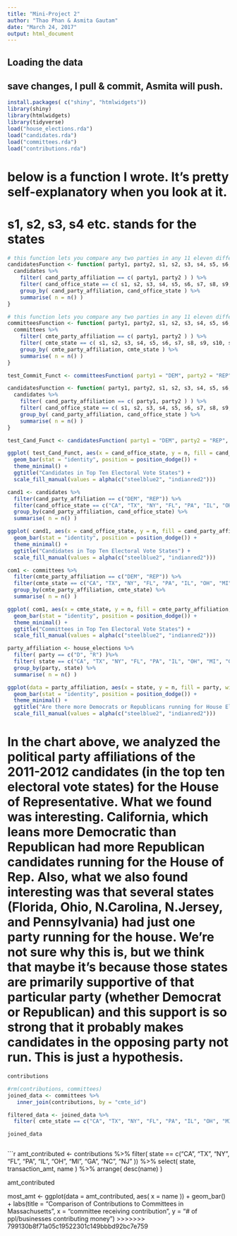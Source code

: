 ```yaml
---
title: "Mini-Project 2"
author: "Thao Phan & Asmita Gautam"
date: "March 24, 2017"
output: html_document
---
```



## Loading the data
## save changes, I pull & commit, Asmita will push.

```r
install.packages( c("shiny", "htmlwidgets"))
library(shiny)
library(htmlwidgets)
library(tidyverse)
load("house_elections.rda")
load("candidates.rda")
load("committees.rda")
load("contributions.rda")
```

# below is a function I wrote. It's pretty self-explanatory when you look at it. 
# s1, s2, s3, s4 etc. stands for the states 


```r
# this function lets you compare any two parties in any 11 eleven different states in the candidates data set
candidatesFunction <- function( party1, party2, s1, s2, s3, s4, s5, s6, s7, s8, s9, s10, s11 ) {
  candidates %>%
    filter( cand_party_affiliation == c( party1, party2 ) ) %>%
    filter( cand_office_state == c( s1, s2, s3, s4, s5, s6, s7, s8, s9, s10, s11 ) ) %>%
    group_by( cand_party_affiliation, cand_office_state ) %>%
    summarise( n = n() )
}
```

```r
# this function lets you compare any two parties in any 11 eleven different states in the committees data set
committeesFunction <- function( party1, party2, s1, s2, s3, s4, s5, s6, s7, s8, s9, s10, s11 ) {
  committees %>%
    filter( cmte_party_affiliation == c( party1, party2 ) ) %>%
    filter( cmte_state == c( s1, s2, s3, s4, s5, s6, s7, s8, s9, s10, s11 ) ) %>%
    group_by( cmte_party_affiliation, cmte_state ) %>%
    summarise( n = n() )
}
```

```r
test_Commit_Funct <- committeesFunction( party1 = "DEM", party2 = "REP", s1 = "CA", s2 = "TX", s3 = "NY", s4 = "FL", s5 = "PA", s6 = "IL", s7  = "OH", s8 = "MI", s9 = "GA", s10 = "NC", s11 = "NJ" )
```



```r

candidatesFunction <- function( party1, party2, s1, s2, s3, s4, s5, s6, s7, s8, s9, s10, s11 ) {
  candidates %>%
    filter( cand_party_affiliation == c( party1, party2 ) ) %>%
    filter( cand_office_state == c( s1, s2, s3, s4, s5, s6, s7, s8, s9, s10, s11 ) ) %>%
    group_by( cand_party_affiliation, cand_office_state ) %>%
    summarise( n = n() )
}
```

```r
test_Cand_Funct <- candidatesFunction( party1 = "DEM", party2 = "REP", s1 = "CA", s2 = "TX", s3 = "NY", s4 = "FL", s5 = "PA", s6 = "IL", s7  = "OH", s8 = "MI", s9 = "GA", s10 = "NC", s11 = "NJ" )
```


```r
ggplot( test_Cand_Funct, aes(x = cand_office_state, y = n, fill = cand_party_affiliation, width = .5)) +
  geom_bar(stat = "identity", position = position_dodge()) +
  theme_minimal() +
  ggtitle("Candidates in Top Ten Electoral Vote States") +
  scale_fill_manual(values = alpha(c("steelblue2", "indianred2")))
```


```r
cand1 <- candidates %>%
  filter(cand_party_affiliation == c("DEM", "REP")) %>%
  filter(cand_office_state == c("CA", "TX", "NY", "FL", "PA", "IL", "OH", "MI", "GA", "NC", "NJ")) %>%
  group_by(cand_party_affiliation, cand_office_state) %>%
  summarise( n = n() )
```

```r
ggplot( cand1, aes(x = cand_office_state, y = n, fill = cand_party_affiliation, width = .5)) +
  geom_bar(stat = "identity", position = position_dodge()) +
  theme_minimal() +
  ggtitle("Candidates in Top Ten Electoral Vote States") +
  scale_fill_manual(values = alpha(c("steelblue2", "indianred2")))
```

```r
com1 <- committees %>%
  filter(cmte_party_affiliation == c("DEM", "REP")) %>%
  filter(cmte_state == c("CA", "TX", "NY", "FL", "PA", "IL", "OH", "MI", "GA", "NC", "NJ")) %>%
  group_by(cmte_party_affiliation, cmte_state) %>%
  summarise( n = n() )
```


```r
ggplot( com1, aes(x = cmte_state, y = n, fill = cmte_party_affiliation, width = .5)) +
  geom_bar(stat = "identity", position = position_dodge()) +
  theme_minimal() +
  ggtitle("Committees in Top Ten Electoral Vote States") +
  scale_fill_manual(values = alpha(c("steelblue2", "indianred2")))
```

```r
party_affiliation <- house_elections %>%
  filter( party == c("D", "R") )%>%
  filter( state == c("CA", "TX", "NY", "FL", "PA", "IL", "OH", "MI", "GA", "NC", "NJ" )) %>%
  group_by(party, state) %>%
  summarise( n = n() )
```

```r
ggplot(data = party_affiliation, aes(x = state, y = n, fill = party, width = .5)) +
  geom_bar(stat = "identity", position = position_dodge()) +
  theme_minimal() +
  ggtitle("Are there more Democrats or Republicans running for House Elections?") +
  scale_fill_manual(values = alpha(c("steelblue2", "indianred2")))
```

# In the chart above, we analyzed the political party affiliations of the 2011-2012 candidates (in the top ten electoral vote states) for the House of Representative. What we found was interesting. California, which leans more Democratic than Republican had more Republican candidates running for the House of Rep. Also, what we also found interesting was that several states (Florida, Ohio, N.Carolina, N.Jersey, and Pennsylvania) had just one party running for the house. We're not sure why this is, but we think that maybe it's because those states are primarily supportive of that particular party (whether Democrat or Republican) and this support is so strong that it probably makes candidates in the opposing party not run. This is just a hypothesis.  

```r
contributions
```

```r

#rm(contributions, committees)
joined_data <- committees %>%
   inner_join(contributions, by = "cmte_id")

```

```r
filtered_data <- joined_data %>%
  filter( cmte_state == c("CA", "TX", "NY", "FL", "PA", "IL", "OH", "MI", "GA", "NC", "NJ" )) 

```

```r
joined_data
```

```r

```



```r
amt_contributed <- contributions %>%
  filter( state == c("CA", "TX", "NY", "FL", "PA", "IL", "OH", "MI", "GA", "NC", "NJ" )) %>%
  select( state, transaction_amt, name ) %>%
  arrange( desc(name) )

amt_contributed

most_amt <- ggplot(data = amt_contributed, aes( x = name )) + geom_bar() +
  labs(title = "Comparison of Contributions to Committees in Massachusetts", x = "committee receiving contribution", y = "# of ppl/businesses contributing money") 
>>>>>>> 799130b8f71a05c19522301c149bbbd92bc7e759




